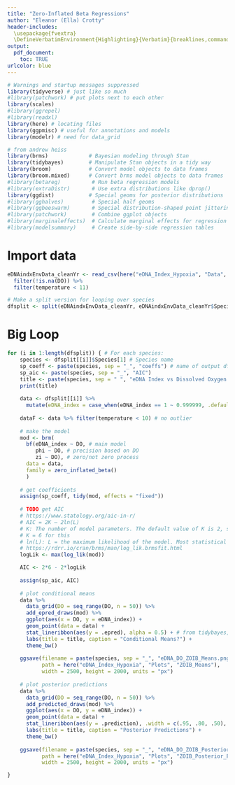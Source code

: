 ```yaml
---
title: "Zero-Inflated Beta Regressions"
author: "Eleanor (Ella) Crotty"
header-includes:
  \usepackage{fvextra}
  \DefineVerbatimEnvironment{Highlighting}{Verbatim}{breaklines,commandchars=\\\{\}}
output:
  pdf_document:
    toc: TRUE
urlcolor: blue
---
```


```r
# Warnings and startup messages suppressed
library(tidyverse) # just like so much
#library(patchwork) # put plots next to each other
library(scales)
#library(ggrepel)
#library(readxl)
library(here) # locating files
library(ggpmisc) # useful for annotations and models
library(modelr) # need for data_grid

# from andrew heiss
library(brms)             # Bayesian modeling through Stan
library(tidybayes)        # Manipulate Stan objects in a tidy way
library(broom)            # Convert model objects to data frames
library(broom.mixed)      # Convert brms model objects to data frames
#library(betareg)          # Run beta regression models
#library(extraDistr)       # Use extra distributions like dprop()
library(ggdist)           # Special geoms for posterior distributions
#library(gghalves)         # Special half geoms
#library(ggbeeswarm)       # Special distribution-shaped point jittering
#library(patchwork)        # Combine ggplot objects
#library(marginaleffects)  # Calculate marginal effects for regression models
#library(modelsummary)     # Create side-by-side regression tables
```

# Import data

```r
eDNAindxEnvData_cleanYr <- read_csv(here("eDNA_Index_Hypoxia", "Data", "Copepod_eDNAindxEnvData_clean_no23.csv")) %>% # from ThesisGoal1.Rmd
  filter(!is.na(DO)) %>% 
  filter(temperature < 11)

# Make a split version for looping over species
dfsplit <- split(eDNAindxEnvData_cleanYr, eDNAindxEnvData_cleanYr$Species) # Split by species
```

# Big Loop

```r
for (i in 1:length(dfsplit)) { # For each species: 
    species <- dfsplit[[i]]$Species[1] # Species name 
    sp_coeff <- paste(species, sep = "_", "coeffs") # name of output df
    sp_aic <- paste(species, sep = "_", "AIC")
    title <- paste(species, sep = " ", "eDNA Index vs Dissolved Oxygen Model") # Plot title
    print(title)
    
    data <- dfsplit[[i]] %>%
      mutate(eDNA_index = case_when(eDNA_index == 1 ~ 0.999999, .default = eDNA_index))
    
    dataF <- data %>% filter(temperature < 10) # no outlier
    
    # make the model
    mod <- brm(
      bf(eDNA_index ~ DO, # main model
         phi ~ DO, # precision based on DO
         zi ~ DO), # zero/not zero process
      data = data,
      family = zero_inflated_beta()
      )
    
    # get coefficients
    assign(sp_coeff, tidy(mod, effects = "fixed"))
    
    # TODO get AIC
    # https://www.statology.org/aic-in-r/
    # AIC = 2K – 2ln(L)
    # K: The number of model parameters. The default value of K is 2, so a model with just one predictor variable will have a K value of 2+1 = 3.
    # K = 6 for this
    # ln(L): L = the maximum likelihood of the model. Most statistical software can automatically calculate this value for you.
    # https://rdrr.io/cran/brms/man/log_lik.brmsfit.html
    logLik <- max(log_lik(mod))

    AIC <- 2*6 - 2*logLik
    
    assign(sp_aic, AIC)
    
    # plot conditional means
    data %>%
      data_grid(DO = seq_range(DO, n = 50)) %>%
      add_epred_draws(mod) %>%
      ggplot(aes(x = DO, y = eDNA_index)) +
      geom_point(data = data) +
      stat_lineribbon(aes(y = .epred), alpha = 0.5) + # from tidybayes, shows the summary of draws
      labs(title = title, caption = "Conditional Means?") +
      theme_bw()
    
    ggsave(filename = paste(species, sep = "_", "eDNA_DO_ZOIB_Means.png"), 
           path = here("eDNA_Index_Hypoxia", "Plots", "ZOIB_Means"), 
           width = 2500, height = 2000, units = "px")
    
    # plot posterior predictions
    data %>%
      data_grid(DO = seq_range(DO, n = 50)) %>%
      add_predicted_draws(mod) %>%
      ggplot(aes(x = DO, y = eDNA_index)) +
      geom_point(data = data) +
      stat_lineribbon(aes(y = .prediction), .width = c(.95, .80, .50), alpha = 1/4) + # from tidybayes, shows the summary of draws
      labs(title = title, caption = "Posterior Predictions") +
      theme_bw()
    
    ggsave(filename = paste(species, sep = "_", "eDNA_DO_ZOIB_Posterior.png"), 
           path = here("eDNA_Index_Hypoxia", "Plots", "ZOIB_Posterior_Predictions"), 
           width = 2500, height = 2000, units = "px")

}
```


